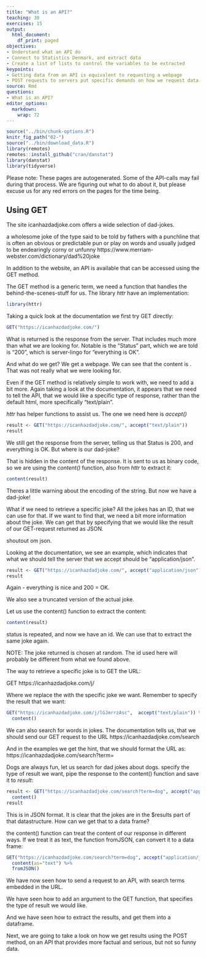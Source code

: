 ```yaml
---
title: "What is an API?"
teaching: 30
exercises: 15
output: 
  html_document:
    df_print: paged
objectives:
- Understand what an API do
- Connect to Statistics Denmark, and extract data
- Create a list of lists to control the variables to be extracted
keypoints: 
- Getting data from an API is equivalent to requesting a webpage
- POST requests to servers put specific demands on how we request data
source: Rmd
questions:
- What is an API?
editor_options: 
  markdown: 
    wrap: 72
---
```


```r
source("../bin/chunk-options.R")
knitr_fig_path("02-")
source("../bin/download_data.R")
library(remotes)
remotes::install_github("cran/danstat")
library(danstat)
library(tidyverse)
```

Please note: These pages are autogenerated. Some of the API-calls may
fail during that process. We are figuring out what to do about it, but
please excuse us for any red errors on the pages for the time being.

## Using GET

The site icanhazdadjoke.com offers a wide selection of dad-jokes.



a wholesome joke of the type said to be told by fathers with a punchline that is often an obvious or predictable pun or play on words and usually judged to be endearingly corny or unfunny
https://www.merriam-webster.com/dictionary/dad%20joke

In addition to the website, an API is available that can be accessed using the 
GET method.

The GET method is a generic term, we need a function that handles the behind-the-scenes-stuff 
for us. The library *httr* have an implementation:
```r
library(httr)
```

Taking a quick look at the documentation we first try GET directly:
```r
GET("https://icanhazdadjoke.com/")
```
What is returned is the response from the server. That includes much more than
what we are looking for. Notable is the "Status" part, which we are told is 
"200", which is server-lingo for "everything is OK".

And what do we get? We get a webpage. We can see that the content is 
*<DOCTYPE html>*. That was not really what we were looking for.

Even if the GET method is relatively simple to work with, we need to add a 
bit more. Again taking a look at the documentation, it appears that we 
need to tell the API, that we would like a specific type of response, rather
than the default html, more specifically "text/plain". 

*httr* has helper functions to assist us. The one we need here is *accept()*

```r
result <- GET("https://icanhazdadjoke.com/", accept("text/plain")) 
result
```
We still get the response from the server, telling us that Status is 200, and 
everything is OK. But where is our dad-joke?

That is hidden in the content of the response. It is sent to us as binary code,
so we are using the *content()* function, also from *httr* to extract it:

```r
content(result)
```
Theres a little warning about the encoding of the string. But now we have a dad-joke!

What if we need to retrieve a specific joke? All the jokes has an ID, that 
we can use for that. If we want to find that, we need a bit more information about
the joke. We can get that by specifying that we would like the result of our
GET-request returned as JSON. 

shoutout om json.


Looking at the documentation, we see an example, which indicates that what 
we should tell the server that we accept should be "application/json".
```r
result <- GET("https://icanhazdadjoke.com/", accept("application/json")) 
result
```
Again - everything is nice and 200 = OK.

We also see a truncated version of the actual joke.

Let us use the content() function to extract the content:

```r
content(result)
```

status is repeated, and now we have an id. We can use that to extract the 
same joke again.


NOTE: The joke returned is chosen at random. The id used here will probably 
be different from what we found above.

The way to retrieve a specific joke is to GET the URL:

GET https://icanhazdadjoke.com/j/<joke_id>

Where we replace the <joke_id> with the specific joke we want. Remember to
specify the result that we want:

```r
GET("https://icanhazdadjoke.com/j/lGJmrrzAsc",  accept("text/plain")) %>% 
  content()
```

We can also search for words in jokes. The documentation tells us, that we 
should send our GET request to the URL 
https://icanhazdadjoke.com/search

And in the examples we get the hint, that we should format the URL as:
https://icanhazdadjoke.com/search?term=<TERM>

Dogs are always fun, let us search for dad jokes about dogs. specify the
type of result we want, pipe the response to the content() function and save 
it to *result*:

```r
result <- GET("https://icanhazdadjoke.com/search?term=dog", accept("application/json")) %>% 
  content()
result
```

This is in JSON format. It is clear that the jokes are in the $results part of that
datastructure. How can we get that to a data frame?

the content() function can treat the content of our response in different ways.
If we treat it as text, the function fromJSON, can convert it to a data frame:
```r
GET("https://icanhazdadjoke.com/search?term=dog", accept("application/json")) %>% 
  content(as="text") %>% 
  fromJSON()
```

We have now seen how to send a request to an API, with search terms 
embedded in the URL.

We have seen how to add an argument to the GET function, that specifies the
type of result we would like.

And we have seen how to extract the results, and get them into a dataframe.

Next, we are going to take a look on how we get results using the POST method,
on an API that provides more factual and serious, but not so funny data.



